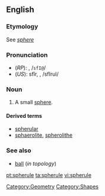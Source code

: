 ==English==

===Etymology===
See ''[[sphere]]''

===Pronunciation===
*(''RP''): {{IPAchar|/sfɪəru:l/}}, /<tt>sfI@</tt>/
*(''US''): sfîr, {{IPAchar|/sfɪrju:l/}}, /sfIrul/

===Noun===
{{wikipedia|Martian spherules}}
{{en-noun}}

# A small [[sphere]].

====Derived terms====
*[[spherular]]
*[[sphaerolite]], [[spherolithe]]

===See also===
*[[ball]] (''in topology'')

[[Category:Geometry]]
[[Category:Shapes]]

[[pt:spherule]]
[[ta:spherule]]
[[vi:spherule]]